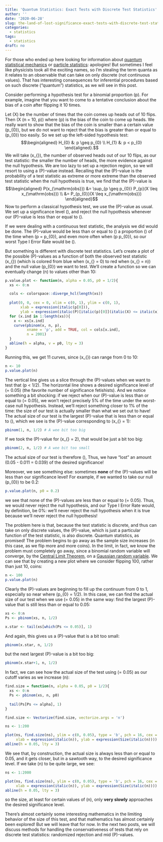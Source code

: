 ```yaml
---
title: 'Quantum Statistics: Exact Tests with Discrete Test Statistics'
author: ''
date: '2020-06-28'
slug: the-land-of-lost-significance-exact-tests-with-discrete-test-statistics
categories:
  - statistics
tags:
  - statistics
draft: no
---
```


<script src='https://cdnjs.cloudflare.com/ajax/libs/mathjax/2.7.1/MathJax.js?config=TeX-AMS-MML_HTMLorMML'></script>

<!--

Time spent:

280620, 22 minutes
280620, 34 minutes
280620, 30 minutes

-->

For those who ended up here looking for information about [quantum statistical mechanics](https://en.wikipedia.org/wiki/Quantum_statistical_mechanics) or [particle statistics](https://en.wikipedia.org/wiki/Particle_statistics): apologies! But sometimes I feel like physicists took all the exciting names, so I'm stealing the term quanta as it relates to an observable that can take on only discrete (not continuous values). That has interesting consequences for inferential procedures based on such discrete ("quantum") statistics, as we will see in this post.

Consider performing a hypothesis test for a binomial proportion \(p\). For example, imagine that you want to come to a tentative conclusion about the bias of a coin after flipping it 10 times.

Let \(X\) be the number of times that the coin comes up heads out of 10 flips. Then \(X \sim \mathrm{Binom}(n = 10, p)\) where \(p\) is the bias of the coin to come up heads. We really want to show that the bias of the coin is smaller than a certain value \(p_{0}\), but we do not want to reject that the bias is greater than or equal to \(p_{0}\) too easily. So we set up the left-sided hypothesis test:
$$\begin{aligned} H_{0} &: p \geq p_{0} \\ H_{1} &: p < p_{0} \end{aligned}.$$
We will take \(x_{\mathrm{obs}}\), the number of observed heads out of our 10 flips, as our test statistic: the smaller the number of heads, the more evidence against the null hypothesis. We are too lazy to set up a rejection region, so we will resort to using a \(P\)-value instead. Recalling that the \(P\)-value is the probability of a test statistic as extreme or more extreme than the observed test statistic when the null hypothesis is true, we find that the \(P\)-value is
$$\begin{aligned} P(x_{\mathrm{obs}}) &= \sup_{p \geq p_{0}} P_{p}(X \leq x_{\mathrm{obs}}) \\ &= P_{p_{0}}(X \leq x_{\mathrm{obs}}) \end{aligned}$$
Now to perform a classical hypothesis test, we use the \(P\)-value as usual. We set up a significance level \(\alpha\), and reject the null hypothesis whenever our \(P\)-value is less than or equal to \(\alpha\). 

If we were dealing with a continuous test statistic, the analysis we did would be done. The \(P\)-value would be less than or equal to \(\alpha\) a proportion \(\alpha\) of the time when \(p = p_{0}\), and even more often when \(p \geq p_{0}\), so our worst Type I Error Rate would be \(\alpha\).

But something is different with discrete test statistics. Let's create a plot of the possible \(P\)-values as a function of both the observed test statistic \(x_{\mathrm{obs}}\) (which is colored from blue when \(x_{\mathrm{obs}} = 0\) to red when \(x_{\mathrm{obs}} = n\)) and the null value \(p_{0}\) we want to test. We'll create a function so we can eventually change \(n\) to values other than 10:
```r
p.value.plot <- function(n, alpha = 0.05, p0 = 1/2){
  xs <- 0:n

  cols <- colorspace::diverge_hcl(length(xs))
  
  plot(0, 0, cex = 0, xlim = c(0, 1), ylim = c(0, 1),
       xlab = expression(italic(p[0])),
       ylab = expression(italic(P)[italic(p)[0]](italic(X) <= italic(x)[obs])))
  for (x.ind in 1:length(xs)){
    x <- xs[x.ind]
    curve(pbinom(x, n, p), 
          xname = 'p', add = TRUE, col = cols[x.ind],
          n = 2001)
  }
  abline(h = alpha, v = p0, lty = 3)
}
```

Running this, we get 11 curves, since \(x_{\mathrm{obs}}\) can range from 0 to 10:
```r
n <- 10
p.value.plot(n)
```

The vertical line gives us a slice through the \(P\)-values when we want to test that \(p < 1/2\). The horizontal line shows a desired significance level of \(\alpha = 0.05\) (the favorite number of significance fetishists). And we notice something a bit shocking: if we reject when our \(P\)-value is less than or equal to \(\alpha = 0.05\), we won't reject precisely 5% of the time under the worst-case null hypothesis. Instead, we'll reject something closer to 1% of the time: the size of our test is actually smaller than what we set out to have! The actual size of our test is the largest \(P\)-value that is less than or equal to \(\alpha\), which we see is the \(P\)-value corresponding to \(x_{\mathrm{obs}} = 1\):
```r
pbinom(1, n, 1/2) # A wee bit too big
```

If we took the \(P\)-value for \(x_{\mathrm{obs}} = 2\), that would be just a bit too big:
```r
pbinom(2, n, 1/2) # A wee bit too small
```

The actual size of our test is therefore \(\approx 0.011\), Thus, we have "lost" an amount \(0.05 - 0.011 = 0.039\) of the desired significance!

Moreover, we see something else: sometimes **none** of the \(P\)-values will be less than our significance level! For example, if we wanted to take our null \(p_{0}\) to be 0.2:
```r
p.value.plot(n, p0 = 0.2)
```

we see that none of the \(P\)-values are less than or equal to \(\alpha = 0.05\). Thus, we would never reject the null hypothesis, and our Type I Error Rate would, by definition, be 0%: we'll never reject the null hypothesis when it is true because we'll never reject the null hypothesis!

The problem here is that, because the test statistic is discrete, and thus can take on only discrete values, the \(P\)-value, which is just a particular function of the test statistic, is also discrete. Quantum statistics, as promised! The problem begins to go away as the sample size increases (in this case, as we flip more and more coins). In the limit, in fact, we know the problem must completely go away, since a binomial random variable will converge, by the [Central Limit Theorem](https://en.wikipedia.org/wiki/Central_limit_theorem), on a [Gaussian random variable](https://en.wikipedia.org/wiki/Normal_distribution). We can see that by creating a new plot where we consider flipping 100, rather than just 10, coins:
```r
n <- 100
p.value.plot(n)
```

Clearly the \(P\)-values are beginning to fill up the continuum from 0 to 1, especially so near where \(p_{0} = 1/2\). In this case, we can find the actual size of our test when we use \(\alpha = 0.05\) in the same way: find the largest \(P\)-value that is still less than or equal to 0.05:
```r
xs <- 0:n
Ps <- pbinom(xs, n, 1/2)

x.star <- tail(xs[which(Ps <= 0.05)], 1)
```

And again, this gives us a \(P\)-value that is a bit too small:
```r
pbinom(x.star, n, 1/2)
```

but the next largest \(P\)-value is a bit too big:
```r
pbinom(x.star+1, n, 1/2)
```

In fact, we can see how the actual size of the test using \(\alpha = 0.05\) as our cutoff varies as we increase \(n\):
```r
find.size = function(n, alpha = 0.05, p0 = 1/2){
  xs <- 0:n
  Ps <- pbinom(xs, n, p0)
  
  tail(Ps[Ps <= alpha], 1)
}

find.size <- Vectorize(find.size, vectorize.args = 'n')

ns <- 1:200

plot(ns, find.size(ns), ylim = c(0, 0.05), type = 'b', pch = 16, cex = 0.5,
     xlab = expression(italic(n)), ylab = expression(Size(italic(n))))
abline(h = 0.05, lty = 3)
```

We see that, by construction, the actual size is always less than or equal to 0.05, and it gets closer, but in a sawtooth way, to the desired significance level. If we take \(n\) to be quite large, we see:
```r
ns <- 1:2000

plot(ns, find.size(ns), ylim = c(0, 0.05), type = 'b', pch = 16, cex = 0.5,
     xlab = expression(italic(n)), ylab = expression(Size(italic(n))))
abline(h = 0.05, lty = 3)
```

so the size, at least for certain values of \(n\), only **very slowly** approaches the desired significance level.

There's almost certainly some interesting mathematics in the limiting behavior of the size of this test, and that mathematics has almost certainly been explored! But we will leave that for now. In the next two posts, we will discuss methods for handling the conservativeness of tests that rely on discrete test statistics: randomized rejection and mid \(P\)-values.